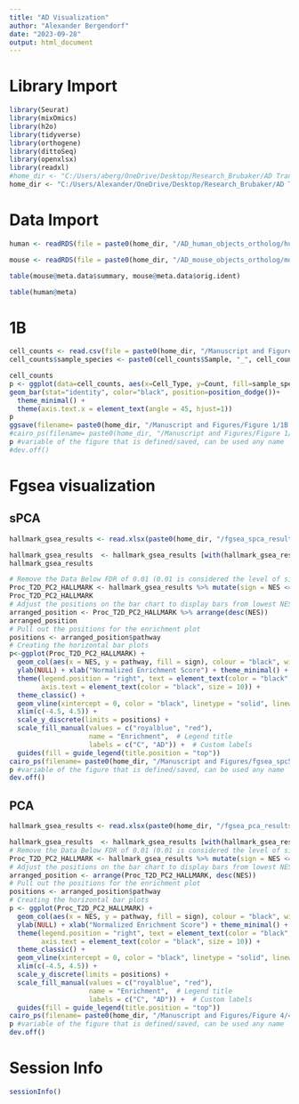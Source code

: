 ---
title: "AD Visualization"
author: "Alexander Bergendorf"
date: "2023-09-28"
output: html_document
---

# Library Import
```{r}
library(Seurat)
library(mixOmics)
library(h2o)
library(tidyverse)
library(orthogene)
library(dittoSeq)
library(openxlsx)
library(readxl)
#home_dir <- "C:/Users/aberg/OneDrive/Desktop/Research_Brubaker/AD TransComp-R Project Summer-Fall 2023/Brubaker Summer Research 2023"
home_dir <- "C:/Users/Alexander/OneDrive/Desktop/Research_Brubaker/AD TransComp-R Project Summer-Fall 2023/Brubaker Summer Research 2023"
```

# Data Import
```{r}
human <- readRDS(file = paste0(home_dir, "/AD_human_objects_ortholog/human_adwt_labeled_ortholog.RData"))

mouse <- readRDS(file = paste0(home_dir, "/AD_mouse_objects_ortholog/mouse_adwt_labeled.RData"))
```

```{r}
table(mouse@meta.data$summary, mouse@meta.data$orig.ident)
```

```{r}
table(human@meta)
```


# 1B
```{r}
cell_counts <- read.csv(file = paste0(home_dir, "/Manuscript and Figures/Figure 1/cell_counts.csv"))
cell_counts$sample_species <- paste0(cell_counts$Sample, "_", cell_counts$Species)

cell_counts
p <- ggplot(data=cell_counts, aes(x=Cell_Type, y=Count, fill=sample_species)) +
geom_bar(stat="identity", color="black", position=position_dodge())+
  theme_minimal() +
  theme(axis.text.x = element_text(angle = 45, hjust=1))
p
ggsave(filename= paste0(home_dir, "/Manuscript and Figures/Figure 1/1B.jpg"), width = 9, height = 7)
#cairo_ps(filename= paste0(home_dir, "/Manuscript and Figures/Figure 1/1F.jpg"), width = 9, height = 7) # name the file as an EPS
p #variable of the figure that is defined/saved, can be used any name
#dev.off()
```

# Fgsea visualization
## sPCA
```{r}
hallmark_gsea_results <- read.xlsx(paste0(home_dir, "/fgsea_spca_results_hallmark.xlsx"), sheet = 5)
```


```{r}
hallmark_gsea_results  <- hallmark_gsea_results [with(hallmark_gsea_results , !((padj >= 0.25))), ]
hallmark_gsea_results

# Remove the Data Below FDR of 0.01 (0.01 is considered the level of significance)
Proc_T2D_PC2_HALLMARK <- hallmark_gsea_results %>% mutate(sign = NES <= 0)
Proc_T2D_PC2_HALLMARK
# Adjust the positions on the bar chart to display bars from lowest NES value to largest value
arranged_position <- Proc_T2D_PC2_HALLMARK %>% arrange(desc(NES))
arranged_position
# Pull out the positions for the enrichment plot
positions <- arranged_position$pathway
# Creating the horizontal bar plots
p<-ggplot(Proc_T2D_PC2_HALLMARK) +
  geom_col(aes(x = NES, y = pathway, fill = sign), colour = "black", width = 0.8) +
  ylab(NULL) + xlab("Normalized Enrichment Score") + theme_minimal() +
  theme(legend.position = "right", text = element_text(color = "black", size = 2),
        axis.text = element_text(color = "black", size = 10)) + 
  theme_classic() +
  geom_vline(xintercept = 0, color = "black", linetype = "solid", linewidth = 1.5) +
  xlim(c(-4.5, 4.5)) + 
  scale_y_discrete(limits = positions) +
  scale_fill_manual(values = c("royalblue", "red"),
                    name = "Enrichment",  # Legend title
                    labels = c("C", "AD")) +  # Custom labels
  guides(fill = guide_legend(title.position = "top"))
cairo_ps(filename= paste0(home_dir, "/Manuscript and Figures/fgsea_spc5.eps"), width = 7, height = 7) # name the file as an EPS
p #variable of the figure that is defined/saved, can be used any name
dev.off()
```

## PCA
```{r}
hallmark_gsea_results <- read.xlsx(paste0(home_dir, "/fgsea_pca_results_hallmark.xlsx"), sheet = 3)
```

```{r}
hallmark_gsea_results  <- hallmark_gsea_results [with(hallmark_gsea_results , !((padj >= 0.25))), ]
# Remove the Data Below FDR of 0.01 (0.01 is considered the level of significance)
Proc_T2D_PC2_HALLMARK <- hallmark_gsea_results %>% mutate(sign = NES <= 0)
# Adjust the positions on the bar chart to display bars from lowest NES value to largest value
arranged_position <- arrange(Proc_T2D_PC2_HALLMARK, desc(NES))
# Pull out the positions for the enrichment plot
positions <- arranged_position$pathway
# Creating the horizontal bar plots
p <- ggplot(Proc_T2D_PC2_HALLMARK) +
  geom_col(aes(x = NES, y = pathway, fill = sign), colour = "black", width = 0.8) +
  ylab(NULL) + xlab("Normalized Enrichment Score") + theme_minimal() +
  theme(legend.position = "right", text = element_text(color = "black", size = 2),
        axis.text = element_text(color = "black", size = 10)) + 
  theme_classic() +
  geom_vline(xintercept = 0, color = "black", linetype = "solid", linewidth = 1.5) +
  xlim(c(-4.5, 4.5)) + 
  scale_y_discrete(limits = positions) +
  scale_fill_manual(values = c("royalblue", "red"),
                    name = "Enrichment",  # Legend title
                    labels = c("C", "AD")) +  # Custom labels
  guides(fill = guide_legend(title.position = "top"))
cairo_ps(filename= paste0(home_dir, "/Manuscript and Figures/Figure 4/4E.eps"), width = 7, height = 7) # name the file as an EPS
p #variable of the figure that is defined/saved, can be used any name
dev.off()
```

# Session Info
```{r}
sessionInfo()
```


